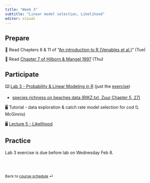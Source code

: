 ```yaml
---
title: "Week 3"
subtitle: "Linear model selection, Likelihood"
editor: visual
---
```


## Prepare

📖 Read Chapters 8 & 11 of "[An introduction to R (Venables et al.)](http://cran.r-project.org/doc/manuals/R-intro.pdf)" (Tue)

📖 Read [Chapter 7 of Hilborn & Mangel 1997](documents/Hilborn_Mangel_1997_Chapter7.pdf) (Thu)

## Participate

⌨️ [Lab 3 - Probability & Linear Modeling in R](../labs/lab-03.pdf) (just the [exercise](../labs/lab-exercise-03.pdf))

-   [species richness on beaches data (RIKZ.txt, Zuur Chapter 5, 27)](https://github.com/gavinfay/mar536-biolstats2-s23/tree/main/data/RIKZ.txt)

🖥️ Tutorial - data exploration & catch rate model selection for cod (L McGinnis)

🖥️ [Lecture 5 - Likelihood](../lectures/lec-05.pdf)

## Practice

Lab 3 exercise is due before lab on Wednesday Feb 8.

<br><br>

::: {style="font-size: 0.875em;"}
Back to [course schedule](/ "Course schedule") ⏎
:::
